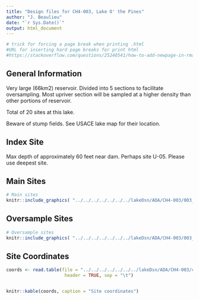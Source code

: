 ```yaml
---
title: "Design files for CH4-003, Lake O' the Pines"
author: "J. Beaulieu"
date: "`r Sys.Date()`"
output: html_document
---
```


```r
# trick for forcing a page break when printing .html
#URL for inserting hard page breaks for print html
#https://stackoverflow.com/questions/25240541/how-to-add-newpage-in-rmarkdown-in-a-smart-way
```
## General Information
Very large (66km2) reservoir.  Divided into 5 sections to facilitate oversampling.  Most upriver section will be sampled at a higher density than other portions of reservoir.

Total of 20 sites at this lake.

Beware of stump fields.  See USACE lake map for their location.

## Index Site
Max depth of approximately 60 feet near dam.  Perhaps site U-05.  Please use deepest site.

## Main Sites
```r
# Main sites
knitr::include_graphics( "../../../../../../../lakeDsn/ADA/CH4-003/003_Main.png")
```
<P style="page-break-before: always">
  
  

## Oversample Sites
```r
# Oversample sites
knitr::include_graphics( "../../../../../../../lakeDsn/ADA/CH4-003/003_Over.png")
```

<P style="page-break-before: always">
## Site Coordinates
```r

coords <- read.table(file = "../../../../../../../lakeDsn/ADA/CH4-003/ch4_003Sites.txt",
                      header = TRUE, sep = "\t")


knitr::kable(coords, caption = "Site coordinates")
```